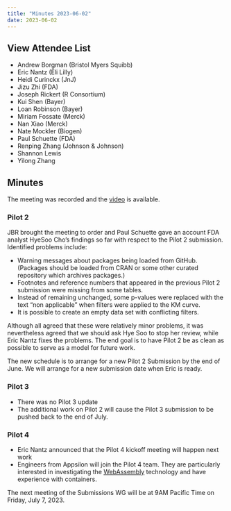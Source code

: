 ```yaml
---
title: "Minutes 2023-06-02"
date: 2023-06-02
---
```


::: {.callout-tip collapse="true"}   
## View Attendee List

- Andrew Borgman (Bristol Myers Squibb)
- Eric Nantz (Eli Lilly)
- Heidi Curinckx (JnJ)
- Jizu Zhi (FDA)
- Joseph Rickert (R Consortium)
- Kui Shen (Bayer)
- Loan Robinson (Bayer)
- Miriam Fossate (Merck)
- Nan Xiao (Merck)
- Nate Mockler (Biogen)
- Paul Schuette (FDA)
- Renping Zhang (Johnson & Johnson)
- Shannon Lewis
- Yilong Zhang

:::

## Minutes

The meeting was recorded and the [video](https://zoom.us/rec/share/O_pRQJl9E9Wq5mesygYFA4KTfVAudRq1Y8YIW3VwCrsr6LpV-9Lg4nfD3TuJs1a6.ewHmJNFkhrTRByzx?startTime=1685721888000) is available.

### Pilot 2

JBR brought the meeting to order and Paul Schuette gave an account FDA analyst HyeSoo Cho's findings so far with respect to the Pilot 2 submission. Identified problems include:

* Warning messages about packages being loaded from GitHub. (Packages should be loaded from CRAN or some other curated repository which archives packages.)
* Footnotes and reference numbers that appeared in the previous Pilot 2 submission were missing from some tables.
* Instead of remaining unchanged, some p-values were replaced with the text "non applicable" when filters were applied to the KM curve.
* It is possible to create an empty data set with conflicting filters.

Although all agreed that these were relatively minor problems, it was nevertheless agreed that we should ask Hye Soo to stop her review, while Eric Nantz fixes the problems. The end goal is to have Pilot 2 be as clean as possible to serve as a model for future work.

The new schedule is to arrange for a new Pilot 2 Submission by the end of June. We will arrange for a new submission date when Eric is ready.

### Pilot 3 

* There was no Pilot 3 update
* The additional work on Pilot 2 will cause the Pilot 3 submission to be pushed back to the end of July.

### Pilot 4

* Eric Nantz announced that the Pilot 4 kickoff meeting will happen next work
* Engineers from Appsilon will join the Pilot 4 team. They are particularly interested in investigating the [WebAssembly](https://webassembly.org/) technology and have experience with containers.

The next meeting of the Submissions WG will be at 9AM Pacific Time on Friday, July 7, 2023.